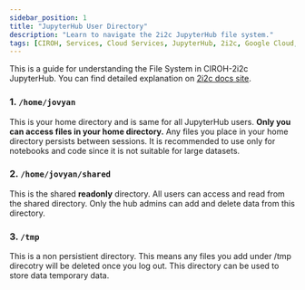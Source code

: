 ```yaml
---
sidebar_position: 1
title: "JupyterHub User Directory"
description: "Learn to navigate the 2i2c JupyterHub file system."
tags: [CIROH, Services, Cloud Services, JupyterHub, 2i2c, Google Cloud, Education]
---
```


<!--
    SIDEBAR POSITION INDEXING
    00-09: Base-level information
    10-19: Integrations with outside cloud providers
    20-29: Custom image information
    30-39: Miscellaneous/Troubleshooting
-->

This is a guide for understanding the File System in CIROH-2i2c JupyterHub. You can find detailed explanation on [2i2c docs site](https://docs.2i2c.org/user/topics/data/filesystem/).

### 1. `/home/jovyan`
This is your home directory and is same for all JupyterHub users. **Only you can access files in your home directory.** Any files you place in your home directory persists between sessions. It is recommended to use only for notebooks and code since it is not suitable for large datasets.

### 2. `/home/jovyan/shared`
This is the shared **readonly** directory. All users can access and read from the shared directory. Only the hub admins can add and delete data from this directory. 

### 3. `/tmp`
This is a non persistient directory. This means any files you add under /tmp direcotry will be deleted once you log out. This directory can be used to store data temporary data.


